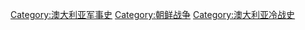 [[Category:澳大利亚军事史|Category:澳大利亚军事史]]
[[Category:朝鲜战争|Category:朝鲜战争]]
[[Category:澳大利亚冷战史|Category:澳大利亚冷战史]]